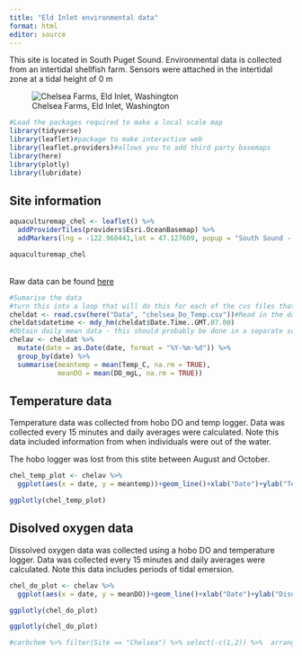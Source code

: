 ```yaml
---
title: "Eld Inlet environmental data"
format: html
editor: source
---
```



This site is located in South Puget Sound. Environmental data is collected from an intertidal shellfish farm. Sensors were attached in the intertidal zone at a tidal height of 0 m

![Chelsea Farms, Eld Inlet,  Washington](/Images/Chelsea.jpg)

```r
#Load the packages required to make a local scale map
library(tidyverse)
library(leaflet)#package to make interactive web
library(leaflet.providers)#allows you to add third party basemaps
library(here)
library(plotly)
library(lubridate)
```

## Site information

```r
aquaculturemap_chel <- leaflet() %>% 
  addProviderTiles(providers$Esri.OceanBasemap) %>%
  addMarkers(lng = -122.960441,lat = 47.127609, popup = "South Sound - Chelsea Farms")
```

```r
aquaculturemap_chel
```

<Br>Raw data can be found [here](https://github.com/CraigNorrie/Environmental-data-website/tree/main/Data)<Br>

```r
#Sumarise the data
#turn this into a loop that will do this for each of the cvs files that I have in the data folder
cheldat <- read.csv(here("Data", "chelsea_Do_Temp.csv"))#Read in the data
cheldat$datetime <- mdy_hm(cheldat$Date.Time..GMT.07.00)
#Obtain daily mean data - this should probably be done in a separate script and this should be saved for the website only
chelav <- cheldat %>%
  mutate(date = as.Date(date, format = "%Y-%m-%d")) %>%
  group_by(date) %>%
  summarise(meantemp = mean(Temp_C, na.rm = TRUE),
            meanDO = mean(DO_mgL, na.rm = TRUE))
```


## Temperature data

Temperature data was collected from hobo DO and temp logger.  Data was collected every 15 minutes and daily averages were calculated. Note this data included information from when individuals were out of the water. <Br>

The hobo logger was lost from this stite between August and October.

```r
chel_temp_plot <- chelav %>% 
  ggplot(aes(x = date, y = meantemp))+geom_line()+xlab("Date")+ylab("Temperature (°C)")+theme_bw()

```


```r
ggplotly(chel_temp_plot)
```

## Disolved oxygen data

Dissolved oxygen data was collected using a hobo DO and temperature logger. Data was collected every 15 minutes and daily averages were calculated. Note this data includes periods of tidal emersion. 

```r
chel_do_plot <- chelav %>% 
  ggplot(aes(x = date, y = meanDO))+geom_line()+xlab("Date")+ylab("Disolved oxygen (mg/L)")+theme_bw()

ggplotly(chel_do_plot)

```

```r
ggplotly(chel_do_plot)
```

```r
#carbchem %>% filter(Site == "Chelsea") %>% select(-c(1,2)) %>%  arrange(Year, Month)
```


